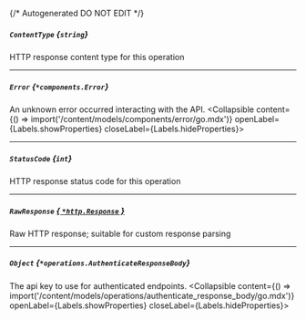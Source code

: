 {/* Autogenerated DO NOT EDIT  */}

##### `ContentType` *{`string`}*
HTTP response content type for this operation

---
##### `Error` *{`*components.Error`}*
An unknown error occurred interacting with the API.
<Collapsible content={() => import('/content/models/components/error/go.mdx')} openLabel={Labels.showProperties} closeLabel={Labels.hideProperties}>
</Collapsible>

---
##### `StatusCode` *{`int`}*
HTTP response status code for this operation

---
##### `RawResponse` [*{ `*http.Response` }*](https://pkg.go.dev/net/http#Response)
Raw HTTP response; suitable for custom response parsing

---
##### `Object` *{`*operations.AuthenticateResponseBody`}*
The api key to use for authenticated endpoints.
<Collapsible content={() => import('/content/models/operations/authenticate_response_body/go.mdx')} openLabel={Labels.showProperties} closeLabel={Labels.hideProperties}>
</Collapsible>


